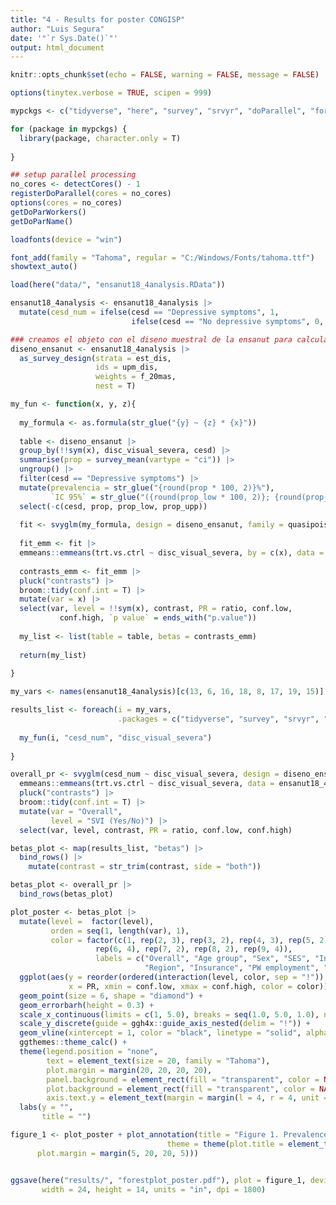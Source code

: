 ```yaml
---
title: "4 - Results for poster CONGISP"
author: "Luis Segura"
date: '"`r Sys.Date()`"'
output: html_document
---
```


```r
knitr::opts_chunk$set(echo = FALSE, warning = FALSE, message = FALSE)

options(tinytex.verbose = TRUE, scipen = 999)

mypckgs <- c("tidyverse", "here", "survey", "srvyr", "doParallel", "foreach", "extrafont", "showtext", "patchwork")

for (package in mypckgs) {
  library(package, character.only = T)
  
}

## setup parallel processing
no_cores <- detectCores() - 1  
registerDoParallel(cores = no_cores)
options(cores = no_cores)
getDoParWorkers()                   
getDoParName()

loadfonts(device = "win")

font_add(family = "Tahoma", regular = "C:/Windows/Fonts/tahoma.ttf")
showtext_auto()

load(here("data/", "ensanut18_4analysis.RData"))
```

```r
ensanut18_4analysis <- ensanut18_4analysis |>
  mutate(cesd_num = ifelse(cesd == "Depressive symptoms", 1, 
                           ifelse(cesd == "No depressive symptoms", 0, NA)))

### creamos el objeto con el diseno muestral de la ensanut para calcular prevalencias ponderadas
diseno_ensanut <- ensanut18_4analysis |>
  as_survey_design(strata = est_dis, 
                   ids = upm_dis, 
                   weights = f_20mas, 
                   nest = T)
```

```r
my_fun <- function(x, y, z){
  
  my_formula <- as.formula(str_glue("{y} ~ {z} * {x}"))
  
  table <- diseno_ensanut |>
  group_by(!!sym(x), disc_visual_severa, cesd) |>
  summarise(prop = survey_mean(vartype = "ci")) |>
  ungroup() |>
  filter(cesd == "Depressive symptoms") |>
  mutate(prevalencia = str_glue("{round(prop * 100, 2)}%"), 
         `IC 95%` = str_glue("({round(prop_low * 100, 2)}; {round(prop_upp * 100, 2)})")) |>
  select(-c(cesd, prop, prop_low, prop_upp))
  
  fit <- svyglm(my_formula, design = diseno_ensanut, family = quasipoisson) 
  
  fit_emm <- fit |>
  emmeans::emmeans(trt.vs.ctrl ~ disc_visual_severa, by = c(x), data = ensanut18_4analysis, type = "response") 
  
  contrasts_emm <- fit_emm |>
  pluck("contrasts") |>
  broom::tidy(conf.int = T) |>
  mutate(var = x) |>
  select(var, level = !!sym(x), contrast, PR = ratio, conf.low, 
           conf.high, `p value` = ends_with("p.value"))
  
  my_list <- list(table = table, betas = contrasts_emm)
  
  return(my_list)
  
}

```

```r
my_vars <- names(ensanut18_4analysis)[c(13, 6, 16, 18, 8, 17, 19, 15)]

results_list <- foreach(i = my_vars, 
                        .packages = c("tidyverse", "survey", "srvyr", "emmeans")) %dopar% {
  
  my_fun(i, "cesd_num", "disc_visual_severa")
  
}

```


```r
overall_pr <- svyglm(cesd_num ~ disc_visual_severa, design = diseno_ensanut, family = poisson) |> 
  emmeans::emmeans(trt.vs.ctrl ~ disc_visual_severa, data = ensanut18_4analysis, type = "response") |> 
  pluck("contrasts") |> 
  broom::tidy(conf.int = T) |>
  mutate(var = "Overall", 
         level = "SVI (Yes/No)") |> 
  select(var, level, contrast, PR = ratio, conf.low, conf.high)
```


```r
betas_plot <- map(results_list, "betas") |>
  bind_rows() |>
    mutate(contrast = str_trim(contrast, side = "both"))

betas_plot <- overall_pr |>
  bind_rows(betas_plot)

plot_poster <- betas_plot |>
  mutate(level =  factor(level),  
         orden = seq(1, length(var), 1),
         color = factor(c(1, rep(2, 3), rep(3, 2), rep(4, 3), rep(5, 2), 
                   rep(6, 4), rep(7, 2), rep(8, 2), rep(9, 4)), 
                   labels = c("Overall", "Age group", "Sex", "SES", "Indigenous", 
                              "Region", "Insurance", "PW employment", "Education"))) |>
  ggplot(aes(y = reorder(ordered(interaction(level, color, sep = "!")), desc(orden)), 
             x = PR, xmin = conf.low, xmax = conf.high, color = color)) +
  geom_point(size = 6, shape = "diamond") +
  geom_errorbarh(height = 0.3) + 
  scale_x_continuous(limits = c(1, 5.0), breaks = seq(1.0, 5.0, 1.0), name = "Prevalence Ratio (95% CI)")  +
  scale_y_discrete(guide = ggh4x::guide_axis_nested(delim = "!")) +
  geom_vline(xintercept = 1, color = "black", linetype = "solid", alpha = 0.5) +
  ggthemes::theme_calc() +
  theme(legend.position = "none", 
        text = element_text(size = 20, family = "Tahoma"), 
        plot.margin = margin(20, 20, 20, 20), 
        panel.background = element_rect(fill = "transparent", color = NA), 
        plot.background = element_rect(fill = "transparent", color = NA), 
        axis.text.y = element_text(margin = margin(l = 4, r = 4, unit = "pt"))) +
  labs(y = "",
       title = "") 

figure_1 <- plot_poster + plot_annotation(title = "Figure 1. Prevalence ratios of depressive symptomatology among those with and without severe visual impairment by sociodemographic groups.", 
                                   theme = theme(plot.title = element_text(hjust = 0, size = 24, face = "bold", family = "Tahoma"),
      plot.margin = margin(5, 20, 20, 5)))


ggsave(here("results/", "forestplot_poster.pdf"), plot = figure_1, device = cairo_pdf, 
       width = 24, height = 14, units = "in", dpi = 1800)

```

